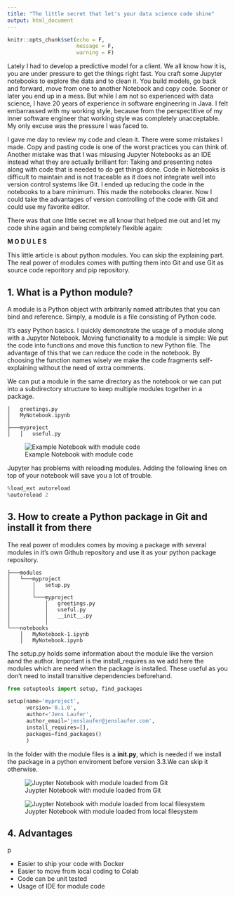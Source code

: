 ```yaml
---
title: "The little secret that let's your data science code shine"
output: html_document
---
```


```r
knitr::opts_chunk$set(echo = F,
                      message = F,
                      warning = F)
```

Lately I had to develop a predictive model for a client. We all know how it is, you are under pressure to get the things right fast. You craft some Jupyter notebooks to explore the data and to clean it. You build models, go back and forward, move from one to another Notebook and copy code. Sooner or later you end up in a mess. But while I am not so experienced with data science, I have 20 years of experience in software engineering in Java. I felt embarrassed with my working style, because from the perspectitive of my inner software engineer that working style was completely unacceptable. My only excuse was the pressure I was faced to. 

I gave me day to review my code and clean it. There were some mistakes I made. Copy and pasting code is one of the worst practices you can think of. Another mistake was that I was misusing Jupyter Notebooks as an IDE instead what they are actually brilliant for: Taking and presenting notes along with code that is needed to do get things done. Code in Notebooks is difficult to maintain and is not traceable as it does not integrate well into version control systems like Git. I ended up reducing the code in the notebooks to a bare minimum. This made the notebooks clearer. Now I could take the advantages of version controlling of the code with Git and could use my favorite editor. 

There was that one little secret we all know that helped me out and let my code shine again and being completely flexible again:

__M O D U L E S__

This little article is about python modules. You can skip the explaining part. The real power of modules comes with putting them into Git and use Git as source code reporitory and pip repository.

## 1. What is a Python module?

A module is a Python object with arbitrarily named attributes that you can bind and reference. Simply, a module is a file consisting of Python code.

It's easy Python basics. I quickly demonstrate the usage of a module along with a Jupyter Notebook. Moving functionality to a module is simple: We put the code into functions and move this function to new Python file. The advantage of this that we can reduce the code in the notebook. By choosing the function names wisely we  make the code fragments self-explaining without the need of extra comments. 

We can put a module in the same directory as the notebook or we can put into a subdirectory structure to keep multiple modules together in a package.

```code
│   greetings.py
│   MyNotebook.ipynb
│
├───myproject
│   │   useful.py
```

![Example Notebook with module code](../assets/img/jupyter_simple_module.png)

Jupyter has problems with reloading modules. Adding the following lines on top of your notebook will save you a lot of trouble.

```python
%load_ext autoreload
%autoreload 2
```


## 3. How to create a Python package in Git and install it from there

The real power of modules comes by moving a package with several modules in it's own Github repository and use it as your python package repository.

```code
├───modules
│   └───myproject
│       │   setup.py
│       │
│       └───myproject
│           │   greetings.py
│           │   useful.py
│           │   __init__.py
│           │
└───notebooks
    │   MyNotebook-1.ipynb
    │   MyNotebook.ipynb
```
The setup.py holds some information about the module like the version aand the author. Important is the install_requires as we add here the modules which are need when the package is installed. These useful as you don't need to install transitive dependencies beforehand.

```python
from setuptools import setup, find_packages

setup(name='myproject',
      version='0.1.0',
      author='Jens Laufer',
      author_email='jenslaufer@jenslaufer.com',
      install_requires=[],
      packages=find_packages()
      )
```

In the folder with the module files is a __init.py__, which is needed if we install the package in a python enviroment before version 3.3.We can skip it otherwise.


![Juypter Notebook with module loaded from Git](../assets/img/jupyter_external_module_from_git.png)

![Juypter Notebook with module loaded from local filesystem](../assets/img/jupyter_external_module_from_local.png)



## 4. Advantages

p

- Easier to ship your code with Docker
- Easier to move from local coding to Colab
- Code can be unit tested
- Usage of IDE for module code
